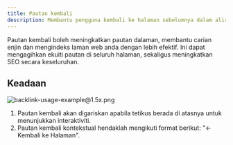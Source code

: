 ```yaml
---
title: Pautan kembali
description: Membantu pengguna kembali ke halaman sebelumnya dalam aliran berbilang halaman
---
```


Pautan kembali boleh meningkatkan pautan dalaman, membantu carian enjin dan mengindeks laman web anda dengan lebih efektif. Ini dapat mengagihkan ekuiti pautan di seluruh halaman, sekaligus meningkatkan SEO secara keseluruhan.

## Keadaan

![backlink-usage-example@1.5x.png](/design/backlink-usage-example1.5x.png)

1. Pautan kembali akan digariskan apabila tetikus berada di atasnya untuk menunjukkan interaktiviti.
2. Pautan kembali kontekstual hendaklah mengikuti format berikut: "\<- Kembali ke Halaman".
